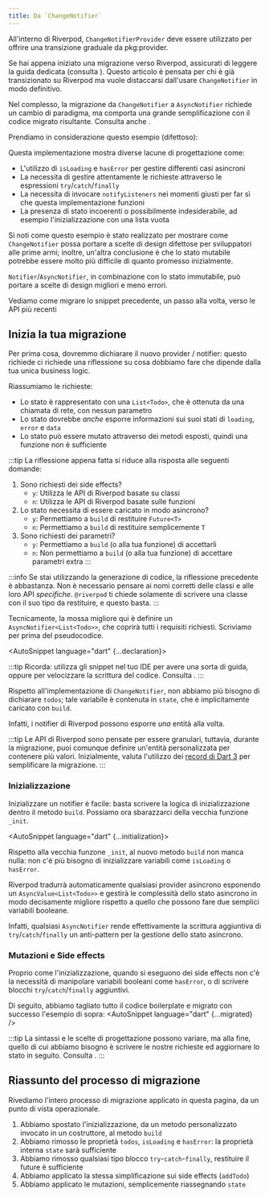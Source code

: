 ```yaml
---
title: Da `ChangeNotifier`
---
```




All'interno di Riverpod, `ChangeNotifierProvider` deve essere utilizzato per offrire una transizione 
graduale da pkg:provider.

Se hai appena iniziato una migrazione verso Riverpod, assicurati di leggere la guida dedicata 
(consulta <Link documentID="from_provider/quickstart" />).
Questo articolo è pensata per chi è già transizionato su Riverpod ma vuole distaccarsi dall'usare 
`ChangeNotifier` in modo definitivo.

Nel complesso, la migrazione da `ChangeNotifier` a `AsyncNotifier` richiede un cambio di paradigma,
ma comporta una grande semplificazione con il codice migrato risultante. 
Consulta anche <Link documentID="concepts/why_immutability" />.

Prendiamo in considerazione questo esempio (difettoso):
<AutoSnippet raw={old} />

Questa implementazione mostra diverse lacune di progettazione come:
- L'utilizzo di `isLoading` e `hasError` per gestire differenti casi asincroni
- La necessita di gestire attentamente le richieste attraverso le espressioni `try`/`catch`/`finally`
- La necessita di invocare `notifyListeners` nei momenti giusti per far sì che questa implementazione funzioni
- La presenza di stato incoerenti o possibilmente indesiderabile, ad esempio l'inizializzazione con una lista vuota

Si noti come questo esempio è stato realizzato per mostrare come `ChangeNotifier` possa portare a scelte 
di design difettose per sviluppatori alle prime armi; inoltre, un'altra conclusione è che lo stato mutabile 
potrebbe essere molto più difficile di quanto promesso inizialmente.

`Notifier`/`AsyncNotifier`, in combinazione con lo stato immutabile, può portare a scelte di design migliori
e meno errori.

Vediamo come migrare lo snippet precedente, un passo alla volta, verso le API più recenti

## Inizia la tua migrazione

Per prima cosa, dovremmo dichiarare il nuovo provider / notifier: questo richiede ci richiede una riflessione 
su cosa dobbiamo fare che dipende dalla tua unica business logic.

Riassumiamo le richieste:
- Lo stato è rappresentato con una `List<Todo>`, che è ottenuta da una chiamata di rete, con nessun parametro
- Lo stato dovrebbe *anche* esporre informazioni sui suoi stati di `loading`, `error` e `data`
- Lo stato può essere mutato attraverso dei metodi esposti, quindi una funzione non è sufficiente

:::tip
La riflessione appena fatta si riduce alla risposta alle seguenti domande:
1. Sono richiesti dei side effects?
    - `y`: Utilizza le API di Riverpod basate su classi
    - `n`: Utilizza le API di Riverpod basate sulle funzioni
2. Lo stato necessita di essere caricato in modo asincrono?
    - `y`: Permettiamo a `build` di restituire `Future<T>`
    - `n`: Permettiamo a `build` di restituire semplicemente `T`
1. Sono richiesti dei parametri?
    - `y`: Permettiamo a `build` (o alla tua funzione) di accettarli
    - `n`: Non permettiamo a `build` (o alla tua funzione) di accettare parametri extra
:::

:::info
Se stai utilizzando la generazione di codice, la riflessione precedente è abbastanza.
Non è necessario pensare ai nomi corretti delle classi e alle loro API *specifiche*.
`@riverpod` ti chiede solamente di scrivere una classe con il suo tipo da restituire, e questo basta.
:::

Tecnicamente, la mossa migliore qui è definire un `AsyncNotifier<List<Todo>>`, 
che coprirà tutti i requisiti richiesti. Scriviamo per prima del pseudocodice.

<AutoSnippet language="dart" {...declaration}></AutoSnippet>

:::tip
Ricorda: utilizza gli snippet nel tuo IDE per avere una sorta di guida, oppure per velocizzare la scrittura del codice.
Consulta <Link documentID="introduction/getting_started" hash="andando-oltre-installazione-di-snippet-di-codice" />.
:::

Rispetto all'implementazione di `ChangeNotifier`, non abbiamo più bisogno di dichiarare `todos`;
tale variabile è contenuta in `state`, che è implicitamente caricato con `build`.

Infatti, i notifier di Riverpod possono esporre *una* entità alla volta.

:::tip
Le API di Riverpod sono pensate per essere granulari, tuttavia, durante la migrazione, puoi comunque definire 
un'entità personalizzata per contenere più valori. Inizialmente, valuta l'utilizzo dei 
[record di Dart 3](https://dart.dev/language/records) per semplificare la migrazione.
:::

### Inizializzazione

Inizializzare un notifier è facile: basta scrivere la logica di inizializzazione dentro il metodo `build`.
Possiamo ora sbarazzarci della vecchia funzione `_init`.

<AutoSnippet language="dart" {...initialization}></AutoSnippet>

Rispetto alla vecchia funzone `_init`, al nuovo metodo `build` non manca nulla: non c'è più bisogno di 
inizializzare variabili come `isLoading` o `hasError`.

Riverpod tradurrà automaticamente qualsiasi provider asincrono esponendo un `AsyncValue<List<Todo>>` e 
gestirà le complessità dello stato asincrono in modo decisamente migliore rispetto a quello che possono fare 
due semplici variabili booleane.

Infatti, qualsiasi `AsyncNotifier` rende effettivamente la scrittura aggiuntiva di `try`/`catch`/`finally` 
un anti-pattern per la gestione dello stato asincrono.

### Mutazioni e Side effects

Proprio come l'inizializzazione, quando si eseguono dei side effects non c'è la necessità di manipolare 
variabili booleani come `hasError`, o di scrivere blocchi `try`/`catch`/`finally` aggiuntivi.

Di seguito, abbiamo tagliato tutto il codice boilerplate e migrato con successo l'esempio di sopra:
<AutoSnippet language="dart" {...migrated} />

:::tip
La sintassi e le scelte di progettazione possono variare, ma alla fine, quello di cui abbiamo bisogno 
è scrivere le nostre richieste ed aggiornare lo stato in seguito. 
Consulta <Link documentID="essentials/side_effects" />.
:::

## Riassunto del processo di migrazione

Rivediamo l'intero processo di migrazione applicato in questa pagina, da un punto di vista operazionale.

1. Abbiamo spostato l'inizializzazione, da un metodo personalizzato invocato in un costruttore, al metodo `build`
2. Abbiamo rimosso le proprietà `todos`, `isLoading` e `hasError`: la proprietà interna `state` sarà sufficiente
3. Abbiamo rimosso qualsiasi tipo blocco `try`-`catch`-`finally`, restituire il future è sufficiente
4. Abbiamo applicato la stessa simplificazione sui side effects (`addTodo`)
5. Abbiamo applicato le mutazioni, semplicemente riassegnando `state`
